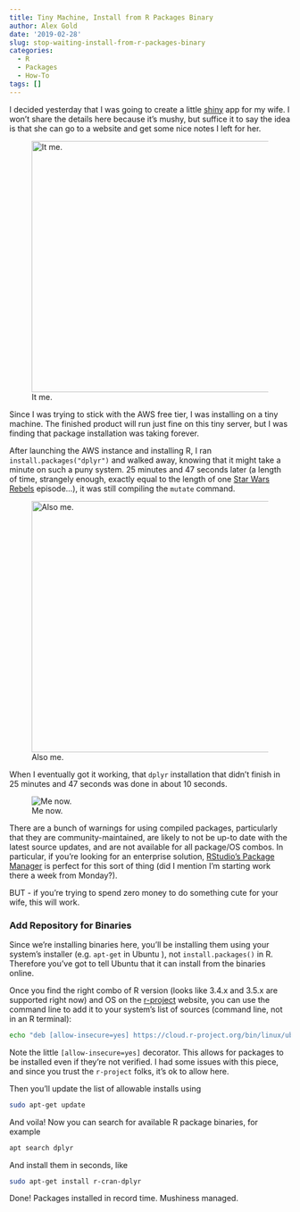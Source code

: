 ```yaml
---
title: Tiny Machine, Install from R Packages Binary
author: Alex Gold
date: '2019-02-28'
slug: stop-waiting-install-from-r-packages-binary
categories:
  - R
  - Packages
  - How-To
tags: []
---
```


I decided yesterday that I was going to create a little [shiny](https://shiny.rstudio.com/) app for my wife. I won't share the details here because it's mushy, but suffice it to say the idea is that she can go to a website and get some nice notes I left for her.

![It me.](/post/2019-02-28-stop-waiting-install-from-r-packages-binary_files/romance.gif){width=450px}

Since I was trying to stick with the AWS free tier, I was installing on a tiny machine. The finished product will run just fine on this tiny server, but I was finding that package installation was taking forever. 

After launching the AWS instance and installing R, I ran `install.packages("dplyr")` and walked away, knowing that it might take a minute on such a puny system. 25 minutes and 47 seconds later (a length of time, strangely enough, exactly equal to the length of one [Star Wars Rebels](https://www.starwars.com/tv-shows/star-wars-rebels) episode...), it was still compiling the `mutate` command.

![Also me.](/post/2019-02-28-stop-waiting-install-from-r-packages-binary_files/bored.gif){width=450px}

When I eventually got it working, that `dplyr` installation that didn't finish in 25 minutes and 47 seconds was done in about 10 seconds. 

![Me now.](/post/2019-02-28-stop-waiting-install-from-r-packages-binary_files/fast.gif)

There are a bunch of warnings for using compiled packages, particularly that they are community-maintained, are likely to not be up-to date with the latest source updates, and are not available for all package/OS combos. In particular, if you're looking for an enterprise solution, [RStudio's Package Manager](https://www.rstudio.com/products/package-manager/) is perfect for this sort of thing (did I mention I'm starting work there a week from Monday?).

BUT - if you're trying to spend zero money to do something cute for your wife, this will work.

### Add Repository for Binaries
Since we're installing binaries here, you'll be installing them using your system's installer (e.g. `apt-get` in Ubuntu ), not `install.packages()` in R. Therefore you've got to tell Ubuntu that it can install from the binaries online.

Once you find the right combo of R version (looks like 3.4.x and 3.5.x are supported right now) and OS on the [r-project](https://cloud.r-project.org/bin/) website, you can use the command line to add it to your system's list of sources (command line, not in an R terminal):

```bash
echo "deb [allow-insecure=yes] https://cloud.r-project.org/bin/linux/ubuntu bionic/" | sudo tee -a /etc/apt/sources.list
```

Note the little `[allow-insecure=yes]` decorator. This allows for packages to be installed even if they're not verified. I had some issues with this piece, and since you trust the `r-project` folks, it's ok to allow here.

Then you'll update the list of allowable installs using 

```bash
sudo apt-get update
```

And voila! Now you can search for available R package binaries, for example

```bash
apt search dplyr
```

And install them in seconds, like
```bash
sudo apt-get install r-cran-dplyr
```

Done! Packages installed in record time. Mushiness managed.


